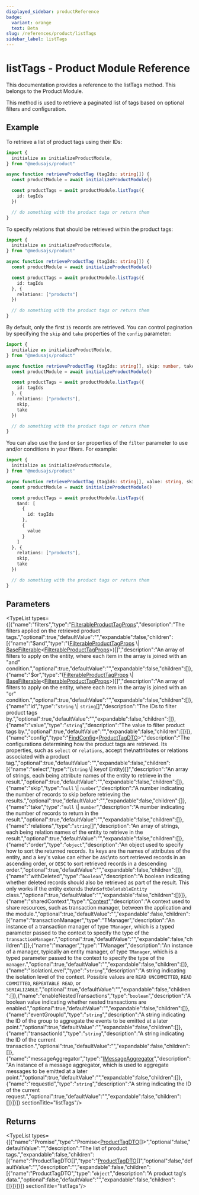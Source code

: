 ```yaml
---
displayed_sidebar: productReference
badge:
  variant: orange
  text: Beta
slug: /references/product/listTags
sidebar_label: listTags
---
```



# listTags - Product Module Reference

This documentation provides a reference to the listTags method. This belongs to the Product Module.

This method is used to retrieve a paginated list of tags based on optional filters and configuration.

## Example

To retrieve a list of product tags using their IDs:

```ts
import {
  initialize as initializeProductModule,
} from "@medusajs/product"

async function retrieveProductTag (tagIds: string[]) {
  const productModule = await initializeProductModule()

  const productTags = await productModule.listTags({
    id: tagIds
  })

  // do something with the product tags or return them
}
```

To specify relations that should be retrieved within the product tags:

```ts
import {
  initialize as initializeProductModule,
} from "@medusajs/product"

async function retrieveProductTag (tagIds: string[]) {
  const productModule = await initializeProductModule()

  const productTags = await productModule.listTags({
    id: tagIds
  }, {
    relations: ["products"]
  })

  // do something with the product tags or return them
}
```

By default, only the first `15` records are retrieved. You can control pagination by specifying the `skip` and `take` properties of the `config` parameter:

```ts
import {
  initialize as initializeProductModule,
} from "@medusajs/product"

async function retrieveProductTag (tagIds: string[], skip: number, take: number) {
  const productModule = await initializeProductModule()

  const productTags = await productModule.listTags({
    id: tagIds
  }, {
    relations: ["products"],
    skip,
    take
  })

  // do something with the product tags or return them
}
```

You can also use the `$and` or `$or` properties of the `filter` parameter to use and/or conditions in your filters. For example:

```ts
import {
  initialize as initializeProductModule,
} from "@medusajs/product"

async function retrieveProductTag (tagIds: string[], value: string, skip: number, take: number) {
  const productModule = await initializeProductModule()

  const productTags = await productModule.listTags({
    $and: [
      {
        id: tagIds
      },
      {
        value
      }
    ]
  }, {
    relations: ["products"],
    skip,
    take
  })

  // do something with the product tags or return them
}
```

## Parameters

<TypeList types={[{"name":"filters","type":"[FilterableProductTagProps](../../interfaces/product.FilterableProductTagProps.mdx)","description":"The filters applied on the retrieved product tags.","optional":true,"defaultValue":"","expandable":false,"children":[{"name":"$and","type":"([FilterableProductTagProps](../../interfaces/product.FilterableProductTagProps.mdx) \\| [BaseFilterable](../../interfaces/product.BaseFilterable.mdx)&#60;[FilterableProductTagProps](../../interfaces/product.FilterableProductTagProps.mdx)&#62;)[]","description":"An array of filters to apply on the entity, where each item in the array is joined with an \"and\" condition.","optional":true,"defaultValue":"","expandable":false,"children":[]},{"name":"$or","type":"([FilterableProductTagProps](../../interfaces/product.FilterableProductTagProps.mdx) \\| [BaseFilterable](../../interfaces/product.BaseFilterable.mdx)&#60;[FilterableProductTagProps](../../interfaces/product.FilterableProductTagProps.mdx)&#62;)[]","description":"An array of filters to apply on the entity, where each item in the array is joined with an \"or\" condition.","optional":true,"defaultValue":"","expandable":false,"children":[]},{"name":"id","type":"`string` \\| `string`[]","description":"The IDs to filter product tags by.","optional":true,"defaultValue":"","expandable":false,"children":[]},{"name":"value","type":"`string`","description":"The value to filter product tags by.","optional":true,"defaultValue":"","expandable":false,"children":[]}]},{"name":"config","type":"[FindConfig](../../interfaces/product.FindConfig.mdx)&#60;[ProductTagDTO](../../interfaces/product.ProductTagDTO.mdx)&#62;","description":"The configurations determining how the product tags are retrieved. Its properties, such as `select` or `relations`, accept the\nattributes or relations associated with a product tag.","optional":true,"defaultValue":"","expandable":false,"children":[{"name":"select","type":"(`string` \\| keyof Entity)[]","description":"An array of strings, each being attribute names of the entity to retrieve in the result.","optional":true,"defaultValue":"","expandable":false,"children":[]},{"name":"skip","type":"`null` \\| `number`","description":"A number indicating the number of records to skip before retrieving the results.","optional":true,"defaultValue":"","expandable":false,"children":[]},{"name":"take","type":"`null` \\| `number`","description":"A number indicating the number of records to return in the result.","optional":true,"defaultValue":"","expandable":false,"children":[]},{"name":"relations","type":"`string`[]","description":"An array of strings, each being relation names of the entity to retrieve in the result.","optional":true,"defaultValue":"","expandable":false,"children":[]},{"name":"order","type":"`object`","description":"An object used to specify how to sort the returned records. Its keys are the names of attributes of the entity, and a key's value can either be `ASC`\nto sort retrieved records in an ascending order, or `DESC` to sort retrieved records in a descending order.","optional":true,"defaultValue":"","expandable":false,"children":[]},{"name":"withDeleted","type":"`boolean`","description":"A boolean indicating whether deleted records should also be retrieved as part of the result. This only works if the entity extends the\n`SoftDeletableEntity` class.","optional":true,"defaultValue":"","expandable":false,"children":[]}]},{"name":"sharedContext","type":"[Context](../../interfaces/product.Context.mdx)","description":"A context used to share resources, such as transaction manager, between the application and the module.","optional":true,"defaultValue":"","expandable":false,"children":[{"name":"transactionManager","type":"TManager","description":"An instance of a transaction manager of type `TManager`, which is a typed parameter passed to the context to specify the type of the `transactionManager`.","optional":true,"defaultValue":"","expandable":false,"children":[]},{"name":"manager","type":"TManager","description":"An instance of a manager, typically an entity manager, of type `TManager`, which is a typed parameter passed to the context to specify the type of the `manager`.","optional":true,"defaultValue":"","expandable":false,"children":[]},{"name":"isolationLevel","type":"`string`","description":"A string indicating the isolation level of the context. Possible values are `READ UNCOMMITTED`, `READ COMMITTED`, `REPEATABLE READ`, or `SERIALIZABLE`.","optional":true,"defaultValue":"","expandable":false,"children":[]},{"name":"enableNestedTransactions","type":"`boolean`","description":"A boolean value indicating whether nested transactions are enabled.","optional":true,"defaultValue":"","expandable":false,"children":[]},{"name":"eventGroupId","type":"`string`","description":"A string indicating the ID of the group to aggregate the events to be emitted at a later point.","optional":true,"defaultValue":"","expandable":false,"children":[]},{"name":"transactionId","type":"`string`","description":"A string indicating the ID of the current transaction.","optional":true,"defaultValue":"","expandable":false,"children":[]},{"name":"messageAggregator","type":"[IMessageAggregator](../../interfaces/product.IMessageAggregator.mdx)","description":"An instance of a message aggregator, which is used to aggregate messages to be emitted at a later point.","optional":true,"defaultValue":"","expandable":false,"children":[]},{"name":"requestId","type":"`string`","description":"A string indicating the ID of the current request.","optional":true,"defaultValue":"","expandable":false,"children":[]}]}]}  sectionTitle="listTags"/>

## Returns

<TypeList types={[{"name":"Promise","type":"Promise&#60;[ProductTagDTO](../../interfaces/product.ProductTagDTO.mdx)[]&#62;","optional":false,"defaultValue":"","description":"The list of product tags.","expandable":false,"children":[{"name":"ProductTagDTO[]","type":"[ProductTagDTO](../../interfaces/product.ProductTagDTO.mdx)[]","optional":false,"defaultValue":"","description":"","expandable":false,"children":[{"name":"ProductTagDTO","type":"`object`","description":"A product tag's data.","optional":false,"defaultValue":"","expandable":false,"children":[]}]}]}]}  sectionTitle="listTags"/>
